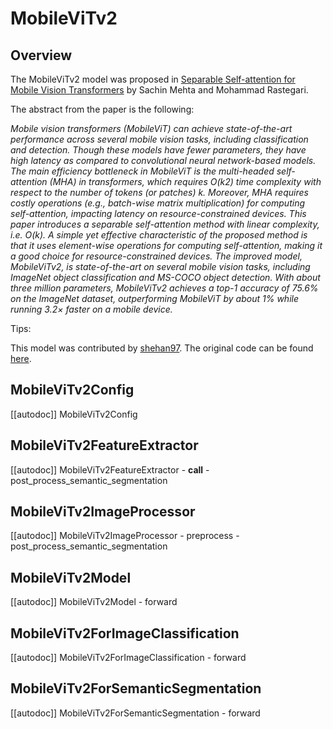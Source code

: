 <!--Copyright 2023 The HuggingFace Team. All rights reserved.

Licensed under the Apache License, Version 2.0 (the "License"); you may not use this file except in compliance with
the License. You may obtain a copy of the License at

http://www.apache.org/licenses/LICENSE-2.0

Unless required by applicable law or agreed to in writing, software distributed under the License is distributed on
an "AS IS" BASIS, WITHOUT WARRANTIES OR CONDITIONS OF ANY KIND, either express or implied. See the License for the
specific language governing permissions and limitations under the License.
-->

# MobileViTv2

## Overview

The MobileViTv2 model was proposed in [Separable Self-attention for Mobile Vision Transformers](https://arxiv.org/abs/2206.02680) by Sachin Mehta and Mohammad Rastegari.

<INSERT SHORT SUMMARY HERE>

The abstract from the paper is the following:

*Mobile vision transformers (MobileViT) can achieve state-of-the-art performance across several mobile vision tasks, including classification and detection. Though these models have fewer parameters, they have high latency as compared to convolutional neural network-based models. The main efficiency bottleneck in MobileViT is the multi-headed self-attention (MHA) in transformers, which requires O(k2) time complexity with respect to the number of tokens (or patches) k. Moreover, MHA requires costly operations (e.g., batch-wise matrix multiplication) for computing self-attention, impacting latency on resource-constrained devices. This paper introduces a separable self-attention method with linear complexity, i.e. O(k). A simple yet effective characteristic of the proposed method is that it uses element-wise operations for computing self-attention, making it a good choice for resource-constrained devices. The improved model, MobileViTv2, is state-of-the-art on several mobile vision tasks, including ImageNet object classification and MS-COCO object detection. With about three million parameters, MobileViTv2 achieves a top-1 accuracy of 75.6% on the ImageNet dataset, outperforming MobileViT by about 1% while running 3.2× faster on a mobile device.*

Tips:

<INSERT TIPS ABOUT MODEL HERE>

This model was contributed by [shehan97](https://huggingface.co/shehan97).
The original code can be found [here](https://github.com/apple/ml-cvnets).


## MobileViTv2Config

[[autodoc]] MobileViTv2Config

## MobileViTv2FeatureExtractor

[[autodoc]] MobileViTv2FeatureExtractor
    - __call__
    - post_process_semantic_segmentation

## MobileViTv2ImageProcessor

[[autodoc]] MobileViTv2ImageProcessor
    - preprocess
    - post_process_semantic_segmentation

## MobileViTv2Model

[[autodoc]] MobileViTv2Model
    - forward

## MobileViTv2ForImageClassification

[[autodoc]] MobileViTv2ForImageClassification
    - forward

## MobileViTv2ForSemanticSegmentation

[[autodoc]] MobileViTv2ForSemanticSegmentation
    - forward
